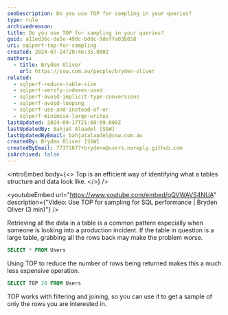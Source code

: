 ```yaml
---
seoDescription: Do you use TOP for sampling in your queries?
type: rule
archivedreason:
title: Do you use TOP for sampling in your queries?
guid: a11ed36c-da5e-49dc-bddc-9deffa03b858
uri: sqlperf-top-for-sampling
created: 2024-07-24T20:46:35.000Z
authors:
  - title: Bryden Oliver
    url: https://ssw.com.au/people/bryden-oliver
related:
  - sqlperf-reduce-table-size
  - sqlperf-verify-indexes-used
  - sqlperf-avoid-implicit-type-conversions
  - sqlperf-avoid-looping
  - sqlperf-use-and-instead-of-or
  - sqlperf-minimise-large-writes
lastUpdated: 2024-09-17T21:08:09.000Z
lastUpdatedBy: Bahjat Alaadel [SSW]
lastUpdatedByEmail: bahjatalaadel@ssw.com.au
createdBy: Bryden Oliver [SSW]
createdByEmail: 77371877+brydeno@users.noreply.github.com
isArchived: false
---
```


<introEmbed
  body={<>
Top is an efficient way of identifying what a tables structure and data look like.
  </>}
/>

<youtubeEmbed url="https://www.youtube.com/embed/qQVWAVS4NUA" description={"Video: Use TOP for sampling for SQL performance | Bryden Oliver (3 min)"} />


Retrieving all the data in a table is a common pattern especially when someone is looking into a production incident. If the table in question is a large table, grabbing all the rows back may make the problem worse.

```sql
SELECT * FROM Users
```

Using TOP to reduce the number of rows being returned makes this a much less expensive operation.

```sql
SELECT TOP 20 FROM Users
```

TOP works with filtering and joining, so you can use it to get a sample of only the rows you are interested in.
